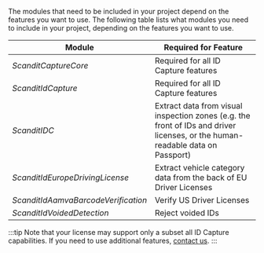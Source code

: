 The modules that need to be included in your project depend on the features you want to use. The following table lists what modules you need to include in your project, depending on the features you want to use.

| Module | Required for Feature |
| ----------- | ----------- |
| *ScanditCaptureCore* | Required for all ID Capture features |
| *ScanditIdCapture* | Required for all ID Capture features |
| *ScanditIDC* | Extract data from visual inspection zones (e.g. the front of IDs and driver licenses, or the human-readable data on Passport) |
| *ScanditIdEuropeDrivingLicense* | Extract vehicle category data from the back of EU Driver Licenses |
| *ScanditIdAamvaBarcodeVerification* | Verify US Driver Licenses |
| *ScanditIdVoidedDetection* | Reject voided IDs |

:::tip
Note that your license may support only a subset all ID Capture capabilities. If you need to use additional features, [contact us](mailto:support@scandit.com).
:::